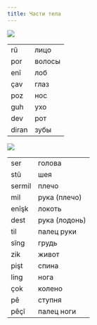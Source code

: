```yaml
---
title: Части тела
---
```


![](/img/chapter-2/head.png)

|||
|-|-|
|rû|лицо|
|por|волосы|
|enî|лоб|
|çav|глаз|
|poz|нос|
|guh|ухо|
|dev|рот|
|diran|зубы|

![](/img/chapter-2/body.png)

|||
|-|-|
|ser|голова|
|stû|шея|
|sermil|плечо|
|mil|рука (плечо)|
|enîşk|локоть|
|dest|рука (лодонь)|
|til|палец руки|
|sîng|грудь|
|zik|живот|
|pişt|спина|
|ling|нога|
|çok|колено|
|pê|ступня|
|pêçî|палец ноги|
